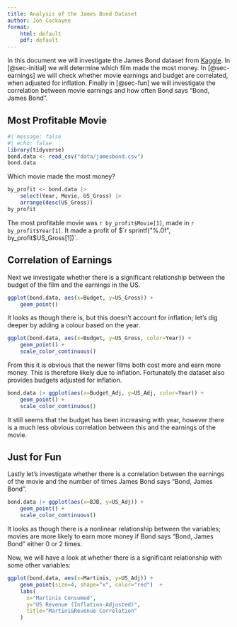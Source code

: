 ```yaml
---
title: Analysis of the James Bond Dataset
author: Jon Cockayne
format: 
    html: default
    pdf: default
---
```


In this document we will investigate the James Bond dataset from [Kaggle](https://www.kaggle.com/datasets/dreb87/jamesbond).
In [@sec-initial] we will determine which film made the most money.
In [@sec-earnings] we will check whether movie earnings and budget are correlated, when adjusted for inflation.
Finally in [@sec-fun] we will investigate the correlation between movie earnings and how often Bond says "Bond, James Bond".

## Most Profitable Movie { #sec-initial }

```r
#| message: false
#| echo: false
library(tidyverse)
bond.data <- read_csv("data/jamesbond.csv")
bond.data
```

Which movie made the most money?
```r
by_profit <- bond.data |>
    select(Year, Movie, US_Gross) |>
    arrange(desc(US_Gross))
by_profit
```

The most profitable movie was `r by_profit$Movie[1]`, made in `r by_profit$Year[1]`.
It made a profit of $`r sprintf("%.0f", by_profit$US_Gross[1])`.

## Correlation of Earnings { #sec-earnings }

Next we investigate whether there is a significant relationship between the budget of the film and the earnings in the US.

```r
ggplot(bond.data, aes(x=Budget, y=US_Gross)) +
    geom_point()
```

It looks as though there is, but this doesn't account for inflation; let's dig deeper by adding a colour based on the year.

```r
ggplot(bond.data, aes(x=Budget, y=US_Gross, color=Year)) +
    geom_point() +
    scale_color_continuous()
```

From this it is obvious that the newer films both cost more and earn more money.
This is therefore likely due to inflation.
Fortunately the dataset also provides budgets adjusted for inflation.

```r
bond.data |> ggplot(aes(x=Budget_Adj, y=US_Adj, color=Year)) +
    geom_point() +
    scale_color_continuous()
```

It still seems that the budget has been increasing with year, however there is a much less obvious correlation between this and the earnings of the movie.

## Just for Fun { #sec-fun }

Lastly let's investigate whether there is a correlation between the earnings of the movie and the number of times James Bond says "Bond, James Bond".

```r
bond.data |> ggplot(aes(x=BJB, y=US_Adj)) +
    geom_point() +
    scale_color_continuous()
```

It looks as though there is a nonlinear relationship between the variables; movies are more likely to earn more money if Bond says "Bond, James Bond" either 0 or 2 times.

Now, we will have a look at whether there is a significant relationship with some other variables:


```r
ggplot(bond.data, aes(x=Martinis, y=US_Adj)) +
    geom_point(size=4, shape="x", color="red")  +
    labs(
      x="Martinis Consumed",
      y="US Revenue (Inflation-Adjusted)",
      title="Martini&Revenue Correlation"
    )
```

